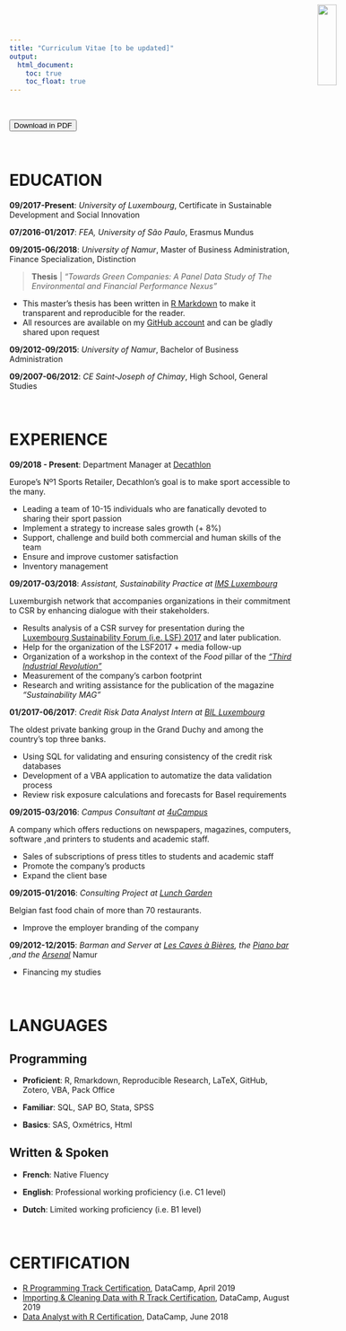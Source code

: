 ```yaml
---
title: "Curriculum Vitae [to be updated]"
output:  
  html_document:  
    toc: true  
    toc_float: true
---
```


<br>

<button class="btn btn-success" onclick=" window.open('www/Files/CV.pdf','_blank')"> <i class="fa fa-hand-o-right" style="font-size:20px"></i> Download in PDF</button>

<br>



# EDUCATION
<img src="www/MeEnRond.png" style="width:19%;position:absolute;top:8px;right:0px;" />

**09/2017-Present**: *University of Luxembourg*, Certificate in Sustainable Development and Social Innovation  

**07/2016-01/2017**: *FEA, University of São Paulo*, Erasmus Mundus 

**09/2015-06/2018**: *University of Namur*, Master of Business Administration, Finance Specialization, Distinction   

> **Thesis** | *"Towards Green Companies: A Panel Data Study of The Environmental and Financial Performance Nexus"*

- This master’s thesis has been written in [R Markdown](https://rmarkdown.rstudio.com/) to make it transparent and reproducible for the reader. 
- All resources are available on my [GitHub account](https://github.com/pkinif) and can be gladly shared upon request

**09/2012-09/2015**: *University of Namur*, Bachelor of Business Administration

**09/2007-06/2012**: *CE Saint-Joseph of Chimay*, High School, General Studies 

<br>


# EXPERIENCE

**09/2018 - Present**:  Department Manager at [Decathlon](https://www.decathlon.be/fr?gclid=EAIaIQobChMIrpavvbn83QIVzb3tCh22kAVpEAAYASAAEgLh5vD_BwE)

Europe's Nº1 Sports Retailer, Decathlon's goal is to make sport accessible to the many.

- Leading a team of 10-15 individuals who are fanatically devoted to sharing their sport passion
- Implement a strategy to increase sales growth (+ 8%)
- Support, challenge and build both commercial and human skills of the team
- Ensure and improve customer satisfaction
- Inventory management

**09/2017-03/2018**: *Assistant, Sustainability Practice at [IMS Luxembourg](http://imslux.lu/)*

Luxemburgish network that accompanies organizations in their commitment to CSR by enhancing dialogue with their stakeholders.

- Results analysis of a CSR survey for presentation during the [Luxembourg Sustainability Forum (i.e. LSF) 2017](https://www.youtube.com/watch?v=GIjwK_j_HyY) and later publication. 
- Help for the organization of the LSF2017 + media follow-up 
- Organization of a workshop in the context of the *Food* pillar of the [*"Third Industrial Revolution"*](http://www.troisiemerevolutionindustrielle.lu/)
- Measurement of the company's carbon footprint
- Research and writing assistance for the publication of the magazine *"Sustainability MAG"*

**01/2017-06/2017**: *Credit Risk Data Analyst Intern at [BIL Luxembourg](https://www.bil.com/fr/Pages/index.aspx)* 

The oldest private banking group in the Grand Duchy and among the country’s top three banks. 

- Using SQL for validating and ensuring consistency of the credit risk databases
- Development of a VBA application to automatize the data validation process
- Review risk exposure calculations and forecasts for Basel requirements

**09/2015-03/2016**: *Campus Consultant at [4uCampus](https://www.4ucampus.be/fr/)* 

A company which offers reductions on newspapers, magazines, computers, software ,and printers to students and academic staff.

- Sales of subscriptions of press titles to students and academic staff
- Promote the company’s products
- Expand the client base

**09/2015-01/2016**: *Consulting Project at [Lunch Garden](https://www.lunchgarden.be/fr?gclid=EAIaIQobChMIx6rm_s282wIVhJ3VCh1brww1EAAYASAAEgK7A_D_BwE)*

Belgian fast food chain of more than 70 restaurants. 

- Improve the employer branding of the company

**09/2012-12/2015**: *Barman and Server at [Les Caves à Bières](https://www.google.com/url?sa=t&source=web&cd=1&cad=rja&uact=8&ved=0ahUKEwiynrj6rb3bAhUsJ8AKHeloA60QFgguMAA&url=https%3A%2F%2Ffr-fr.facebook.com%2Fpages%2FLes-Caves-%25C3%2580-Bi%25C3%25A8res%2F186535764722243&usg=AOvVaw3QgJ8qNQfPsKg4xsqVIf3t), the [Piano bar](https://www.google.com/url?sa=t&rct=j&q=&esrc=s&source=web&cd=1&cad=rja&uact=8&ved=0ahUKEwi-9KvXrb3bAhVKI8AKHQLxBiMQFgguMAA&url=https%3A%2F%2Ffr-fr.facebook.com%2Flepianobarnamur%2F&usg=AOvVaw2czC_1tmXbWBVyH_t6Q9hW) ,and the [Arsenal](https://www.google.com/url?sa=t&rct=j&q=&esrc=s&source=web&cd=2&cad=rja&uact=8&ved=0ahUKEwi3gJ2Vrr3bAhWRasAKHXc8DtYQFgg-MAE&url=https%3A%2F%2Fwww.unamur.be%2Fservices%2Fsocial%2Farsenal&usg=AOvVaw1EWoWte0qHjoIsPppcGMhT)* Namur 

- Financing my studies


<br>

# LANGUAGES

## Programming

- **Proficient**: R, Rmarkdown, Reproducible Research, LaTeX, GitHub, Zotero, VBA, Pack Office

- **Familiar**:   SQL, SAP BO, Stata, SPSS

- **Basics**: SAS, Oxmétrics, Html

## Written & Spoken

- **French**:     Native Fluency

- **English**:    Professional working proficiency (i.e. C1 level)

- **Dutch**:      Limited working proficiency (i.e. B1 level)

<br>

# CERTIFICATION

- [R Programming Track Certification](https://www.datacamp.com/statement-of-accomplishment/track/9a890cbd92c12c460df02974feaef2b0b564d6ae), DataCamp, April 2019
- [Importing & Cleaning Data with R Track Certification](https://www.datacamp.com/statement-of-accomplishment/track/2f5129311b13fce47c0c8af797124363dc43f7d4), DataCamp, August 2019
- [Data Analyst with R Certification](https://www.datacamp.com/statement-of-accomplishment/track/ee374bcbe5ec52e9824d55a05d4bcc974440bb03), DataCamp, June 2018

